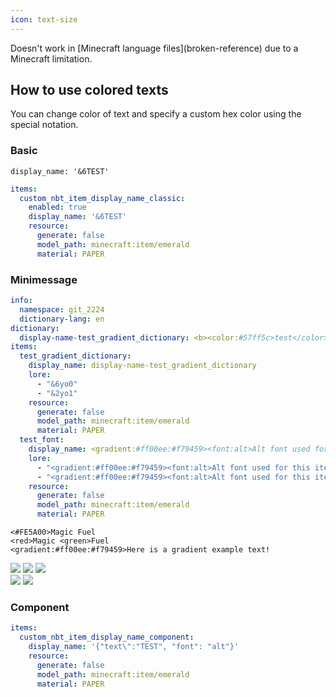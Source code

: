 ```yaml
---
icon: text-size
---
```


<Warning>
Doesn't work in [Minecraft language files](broken-reference) due to a Minecraft limitation.
</Warning>


## How to use colored texts

You can change color of text and specify a custom hex color using the special notation.

### Basic

`display_name: '&6TEST'`

```yml
items:
  custom_nbt_item_display_name_classic:
    enabled: true
    display_name: '&6TEST'
    resource:
      generate: false
      model_path: minecraft:item/emerald
      material: PAPER

```

### Minimessage


<Card title="Link" icon="link" href="https://webui.advntr.dev/" horizontal></Card>



<Card title="Format.Html" icon="link" href="https://docs.advntr.dev/minimessage/format.html" horizontal></Card>


```yml
info:
  namespace: git_2224
  dictionary-lang: en
dictionary:
  display-name-test_gradient_dictionary: <b><color:#57ff5c>test</color></b><gradient:#ff00ee:#f79459>Amogus</gradient>
items:
  test_gradient_dictionary:
    display_name: display-name-test_gradient_dictionary
    lore:
      - "&6yo0"
      - "&2yo1"
    resource:
      generate: false
      model_path: minecraft:item/emerald
      material: PAPER
  test_font:
    display_name: <gradient:#ff00ee:#f79459><font:alt>Alt font used for this item</font></gradient>
    lore:
      - "<gradient:#ff00ee:#f79459><font:alt>Alt font used for this item</font></gradient>"
      - "<gradient:#ff00ee:#f79459><font:alt>Alt font used for this item</font></gradient>"
    resource:
      generate: false
      model_path: minecraft:item/emerald
      material: PAPER
```

```
<#FE5A00>Magic Fuel
<red>Magic <green>Fuel
<gradient:#ff00ee:#f79459>Here is a gradient example text!
```

<div><img src="/assets/images/image (46).png" /> <img src="/assets/images/image (45).png" /> <img src="/assets/images/image (235).png" /></div>

<div><img src="/assets/images/example_minimessage_2.png" /> <img src="/assets/images/example_minimessage_1.png" /></div>

### Component


<Card title="Json_text.Php" icon="link" href="https://minecraft.tools/en/json_text.php" horizontal></Card>


```yaml
items:  
  custom_nbt_item_display_name_component:
    display_name: '{"text\":"TEST", "font": "alt"}'
    resource:
      generate: false
      model_path: minecraft:item/emerald
      material: PAPER
```

